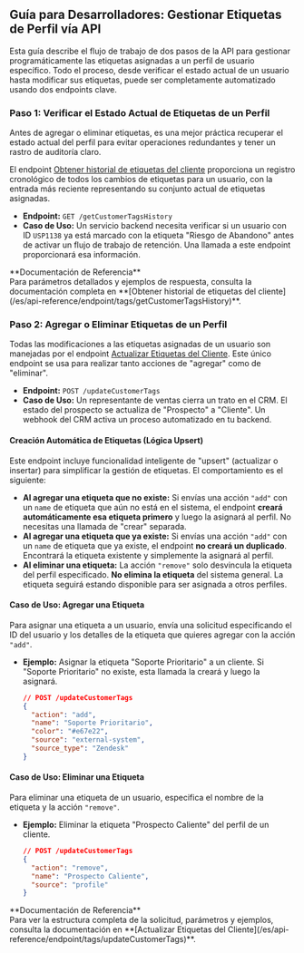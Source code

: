 ## Guía para Desarrolladores: Gestionar Etiquetas de Perfil vía API

Esta guía describe el flujo de trabajo de dos pasos de la API para gestionar programáticamente las etiquetas asignadas a un perfil de usuario específico. Todo el proceso, desde verificar el estado actual de un usuario hasta modificar sus etiquetas, puede ser completamente automatizado usando dos endpoints clave.

### Paso 1: Verificar el Estado Actual de Etiquetas de un Perfil

Antes de agregar o eliminar etiquetas, es una mejor práctica recuperar el estado actual del perfil para evitar operaciones redundantes y tener un rastro de auditoría claro.

El endpoint [Obtener historial de etiquetas del cliente](/es/api-reference/endpoint/tags/getCustomerTagsHistory) proporciona un registro cronológico de todos los cambios de etiquetas para un usuario, con la entrada más reciente representando su conjunto actual de etiquetas asignadas.

* **Endpoint:** `GET /getCustomerTagsHistory`
* **Caso de Uso:** Un servicio backend necesita verificar si un usuario con ID `USP1138` ya está marcado con la etiqueta "Riesgo de Abandono" antes de activar un flujo de trabajo de retención. Una llamada a este endpoint proporcionará esa información.

<InfoBox type="info">
  **Documentación de Referencia**
  <br />
  Para parámetros detallados y ejemplos de respuesta, consulta la documentación completa en **[Obtener historial de etiquetas del cliente](/es/api-reference/endpoint/tags/getCustomerTagsHistory)**.
</InfoBox>

### Paso 2: Agregar o Eliminar Etiquetas de un Perfil

Todas las modificaciones a las etiquetas asignadas de un usuario son manejadas por el endpoint [Actualizar Etiquetas del Cliente](/es/api-reference/endpoint/tags/updateCustomerTags). Este único endpoint se usa para realizar tanto acciones de "agregar" como de "eliminar".

* **Endpoint:** `POST /updateCustomerTags`
* **Caso de Uso:** Un representante de ventas cierra un trato en el CRM. El estado del prospecto se actualiza de "Prospecto" a "Cliente". Un webhook del CRM activa un proceso automatizado en tu backend.

#### Creación Automática de Etiquetas (Lógica Upsert)

Este endpoint incluye funcionalidad inteligente de "upsert" (actualizar o insertar) para simplificar la gestión de etiquetas. El comportamiento es el siguiente:

* **Al agregar una etiqueta que no existe:** Si envías una acción `"add"` con un `name` de etiqueta que aún no está en el sistema, el endpoint **creará automáticamente esa etiqueta primero** y luego la asignará al perfil. No necesitas una llamada de "crear" separada.
* **Al agregar una etiqueta que ya existe:** Si envías una acción `"add"` con un `name` de etiqueta que ya existe, el endpoint **no creará un duplicado**. Encontrará la etiqueta existente y simplemente la asignará al perfil.
* **Al eliminar una etiqueta:** La acción `"remove"` solo desvincula la etiqueta del perfil especificado. **No elimina la etiqueta** del sistema general. La etiqueta seguirá estando disponible para ser asignada a otros perfiles.

#### Caso de Uso: Agregar una Etiqueta

Para asignar una etiqueta a un usuario, envía una solicitud especificando el ID del usuario y los detalles de la etiqueta que quieres agregar con la acción `"add"`.

* **Ejemplo:** Asignar la etiqueta "Soporte Prioritario" a un cliente. Si "Soporte Prioritario" no existe, esta llamada la creará y luego la asignará.
    ```json
    // POST /updateCustomerTags
    {
      "action": "add",
      "name": "Soporte Prioritario",
      "color": "#e67e22",
      "source": "external-system",
      "source_type": "Zendesk"
    }
    ```

#### Caso de Uso: Eliminar una Etiqueta

Para eliminar una etiqueta de un usuario, especifica el nombre de la etiqueta y la acción `"remove"`.

* **Ejemplo:** Eliminar la etiqueta "Prospecto Caliente" del perfil de un cliente.
    ```json
    // POST /updateCustomerTags
    {
      "action": "remove",
      "name": "Prospecto Caliente",
      "source": "profile"
    }
    ```

<InfoBox type="info">
  **Documentación de Referencia**
  <br />
  Para ver la estructura completa de la solicitud, parámetros y ejemplos, consulta la documentación en **[Actualizar Etiquetas del Cliente](/es/api-reference/endpoint/tags/updateCustomerTags)**.
</InfoBox>
